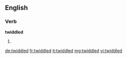 ==English==

===Verb===
'''twiddled'''

# {{past of|twiddle}}

[[de:twiddled]]
[[fr:twiddled]]
[[it:twiddled]]
[[mg:twiddled]]
[[vi:twiddled]]
